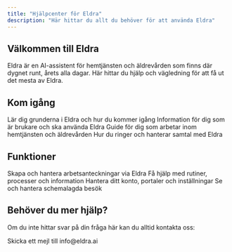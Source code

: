 ```yaml
---
title: "Hjälpcenter för Eldra"
description: "Här hittar du allt du behöver för att använda Eldra"
---
```


## Välkommen till Eldra

Eldra är en AI-assistent för hemtjänsten och äldrevården som finns där dygnet runt, årets alla dagar. Här hittar du hjälp och vägledning för att få ut det mesta av Eldra.

## Kom igång

<CardGroup cols={2}>
<Card title="Komma igång" icon="rocket" href="/help/getting-started">
  Lär dig grunderna i Eldra och hur du kommer igång
</Card>

<Card title="För brukare" icon="user" href="/help/for-clients">
  Information för dig som är brukare och ska använda Eldra
</Card>

<Card title="För personal" icon="user-nurse" href="/help/for-staff">
  Guide för dig som arbetar inom hemtjänsten och äldrevården
</Card>

<Card title="Telefonsamtal" icon="phone" href="/help/phone-calls">
  Hur du ringer och hanterar samtal med Eldra
</Card>
</CardGroup>

## Funktioner

<CardGroup cols={2}>
<Card title="Arbetsanteckningar" icon="file-lines" href="/help/work-notes">
  Skapa och hantera arbetsanteckningar via Eldra
</Card>

<Card title="Kunskapsbas" icon="book" href="/help/knowledge-base">
  Få hjälp med rutiner, processer och information
</Card>

<Card title="Inställningar" icon="gear" href="/help/settings">
  Hantera ditt konto, portaler och inställningar
</Card>

<Card title="Scheman" icon="calendar" href="/help/schedules">
  Se och hantera schemalagda besök
</Card>
</CardGroup>

## Behöver du mer hjälp?

Om du inte hittar svar på din fråga här kan du alltid kontakta oss:

<Card title="Kontakta support" icon="envelope" href="mailto:info@eldra.ai">
  Skicka ett mejl till info@eldra.ai
</Card>